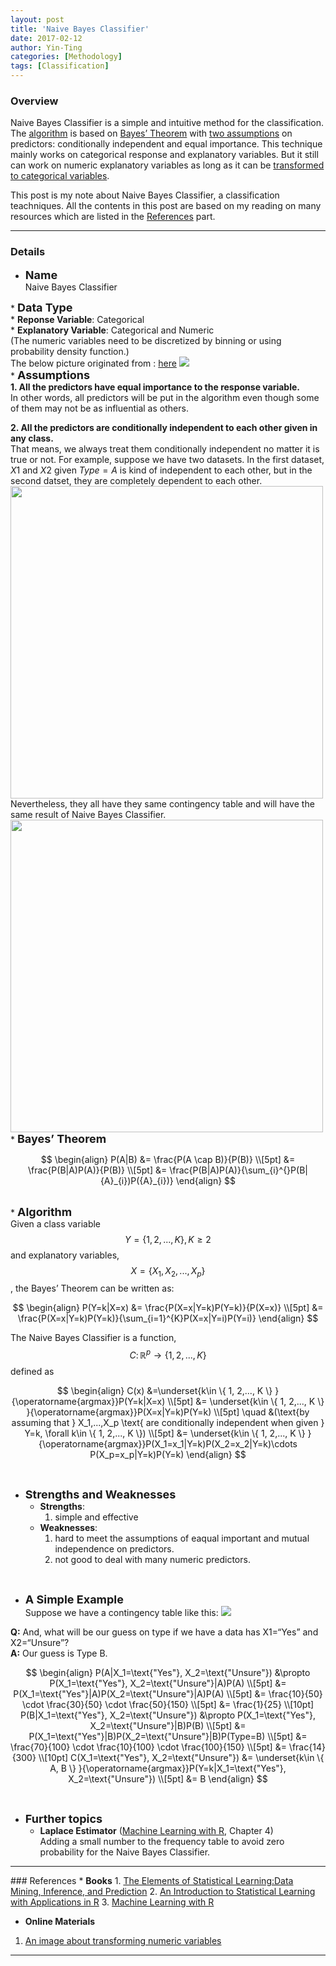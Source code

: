 ```yaml
---
layout: post
title: 'Naive Bayes Classifier'
date: 2017-02-12
author: Yin-Ting
categories: [Methodology]
tags: [Classification]
---
```

### Overview
Naive Bayes Classifier is a simple and intuitive method for the classification. The [algorithm](#alg) is based on [Bayes' Theorem](#bayes) with [two assumptions](#assumptions) on predictors: conditionally independent and equal importance. This technique mainly works on categorical response and explanatory variables. But it still can work on numeric explanatory variables as long as it can be [transformed to categorical variables](#data).

This post is my note about Naive Bayes Classifier, a classification teachniques. All the contents in this post are based on my reading on many resources which are listed in the [References](#ref) part.

***

### Details
* **<font size="4">Name</font>** <br />
  Naive Bayes Classifier

<a id="data"/>
* **<font size="4">Data Type</font>** <br />
  * **Reponse Variable**: Categorical <br />
  * **Explanatory Variable**: Categorical and Numeric <br />
  (The numeric variables need to be discretized by binning or using probability density function.) <br />
  The below picture originated from : [here](http://www.saedsayad.com/naive_bayesian.htm)
<img src="{{ site.baseurl }}/assets/image/numeric.png"/>
<br />
<a id="assumptions"/>
* **<font size="4">Assumptions</font>** <br /> 
  **1. All the predictors have equal importance to the response variable.** <br />In other words, all predictors will be put in the algorithm even though some of them may not be as influential as others.

  **2. All the predictors are conditionally independent to each other given in any class.** <br />That means, we always treat them conditionally independent no matter it is true or not. For example, suppose we have two datasets. In the first dataset, $X1$ and $X2$ given $Type=A$ is kind of independent to each other, but in the second datset, they are completely dependent to each other.
  <img src="{{ site.baseurl}}/assets/image/table_nbc_3.png" style="width:500px"/>
  Nevertheless, they all have they same contingency table and will have the same result of Naive Bayes Classifier.
  <img src="{{ site.baseurl }}/assets/image/table_nbc_1.png" style="width:500px"/>
<br />
<a id="bayes"/>
* **<font size="4"> Bayes' Theorem</font>** 

  $$
  \begin{align}
  P(A|B) &= \frac{P(A \cap B)}{P(B)} \\[5pt]
  &= \frac{P(B|A)P(A)}{P(B)} \\[5pt]
  &= \frac{P(B|A)P(A)}{\sum_{i}^{}P(B|{A}_{i})P({A}_{i})}
  \end{align}
  $$

<br />
<a id="alg" />
* **<font size="4">Algorithm</font>** <br />
Given a class variable $$Y= \{ 1, 2,..., K \}, K\geq2$$ and  explanatory variables, $$X=\{ X_1, X_2,..., X_p \}$$, the Bayes' Theorem can be written as:

  $$
  \begin{align}
  P(Y=k|X=x) &= \frac{P(X=x|Y=k)P(Y=k)}{P(X=x)} \\[5pt]
  &= \frac{P(X=x|Y=k)P(Y=k)}{\sum_{i=1}^{K}P(X=x|Y=i)P(Y=i)}
  \end{align}
  $$

  The Naive Bayes Classifier is a function, $$C \colon \mathbb{R}^p \rightarrow \{ 1, 2,..., K \}$$ defined as

  $$
  \begin{align}
  C(x) &=\underset{k\in \{ 1, 2,..., K \} }{\operatorname{argmax}}P(Y=k|X=x) \\[5pt]
      &= \underset{k\in \{ 1, 2,..., K \} }{\operatorname{argmax}}P(X=x|Y=k)P(Y=k) \\[5pt]
      \quad &(\text{by assuming that } X_1,...,X_p \text{ are conditionally independent when given } Y=k, \forall k\in \{ 1, 2,..., K \}) \\[5pt]
      &= \underset{k\in \{ 1, 2,..., K \} }{\operatorname{argmax}}P(X_1=x_1|Y=k)P(X_2=x_2|Y=k)\cdots P(X_p=x_p|Y=k)P(Y=k)
  \end{align}
  $$

<br />

* **<font size="4">Strengths and Weaknesses</font>** <br />
  * **Strengths**: <br />
    1. simple and effective
  * **Weaknesses**: <br />
    1. hard to meet the assumptions of eaqual important and mutual independence on predictors.
    2. not good to deal with many numeric predictors.

<br />

* **<font size="4">A Simple Example</font>** <br />
Suppose we have a contingency table like this:
<img src="{{ site.baseurl }}/assets/image/table_nbc_2.png">

 **Q:** And, what will be our guess on type if we have a data has X1="Yes" and X2="Unsure"? <br />
 **A:** Our guess is Type B.

$$
\begin{align}
P(A|X_1=\text{"Yes"}, X_2=\text{"Unsure"}) &\propto P(X_1=\text{"Yes"}, X_2=\text{"Unsure"}|A)P(A) \\[5pt]
  &= P(X_1=\text{"Yes"}|A)P(X_2=\text{"Unsure"}|A)P(A) \\[5pt]
  &= \frac{10}{50} \cdot \frac{30}{50} \cdot \frac{50}{150} \\[5pt]
  &= \frac{1}{25} \\[10pt]
P(B|X_1=\text{"Yes"}, X_2=\text{"Unsure"}) &\propto P(X_1=\text{"Yes"}, X_2=\text{"Unsure"}|B)P(B) \\[5pt]
  &= P(X_1=\text{"Yes"}|B)P(X_2=\text{"Unsure"}|B)P(Type=B) \\[5pt]
  &= \frac{70}{100} \cdot \frac{10}{100} \cdot \frac{100}{150} \\[5pt]
  &= \frac{14}{300} \\[10pt]
C(X_1=\text{"Yes"}, X_2=\text{"Unsure"}) &= \underset{k\in \{ A, B \} }{\operatorname{argmax}}P(Y=k|X_1=\text{"Yes"}, X_2=\text{"Unsure"}) \\[5pt]
      &= B
\end{align}
$$

<br />

* **<font size="4">Further topics</font>** <br />
  * **Laplace Estimator** ([Machine Learning with R](http://shop.oreilly.com/product/9781784393908.do), Chapter 4) <br />
  Adding a small number to the frequency table to avoid zero probability for the Naive Bayes Classifier.

***

<a id="ref"/>
### References 
* **Books**
1. [The Elements of Statistical Learning:Data Mining, Inference, and Prediction](https://statweb.stanford.edu/~tibs/ElemStatLearn/)
2. [An Introduction to Statistical Learning with Applications in R](http://www-bcf.usc.edu/~gareth/ISL/)
3. [Machine Learning with R](http://shop.oreilly.com/product/9781784393908.do)

* **Online Materials**
1. [An image about transforming numeric variables](http://www.saedsayad.com/naive_bayesian.htm)

***
